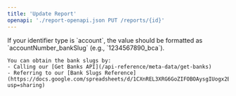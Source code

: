 ```yaml
---
title: 'Update Report'
openapi: './report-openapi.json PUT /reports/{id}'
---
```


<Note>
    If your identifier type is `account`, the value should be formatted as `accountNumber_bankSlug` (e.g., `1234567890_bca`).

    You can obtain the bank slugs by:
    - Calling our [Get Banks API](/api-reference/meta-data/get-banks)
    - Referring to our [Bank Slugs Reference](https://docs.google.com/spreadsheets/d/1CXnREL3XRG6GoZIFOBOAysgIUogx2BQfSPVeCtWN9zk/edit?usp=sharing)
</Note>